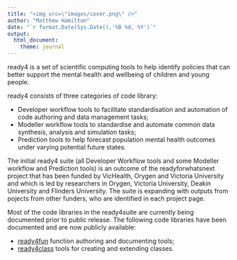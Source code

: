 ```yaml
---
title: "<img src=\"images/cover.png\" />"
author: "Matthew Hamilton"
date: "`r format.Date(Sys.Date(),'%B %d, %Y')`"
output: 
  html_document:
    theme: journal
---
```



ready4 is a set of scientific computing tools to help identify policies that can better support the mental health and wellbeing of children and young people.

ready4 consists of three categories of code library:

 - Developer workflow tools to facilitate standardisation and automation of code authoring and data management tasks;
 - Modeller workflow tools to standardise and automate common data synthesis, analysis and simulation tasks;
 - Prediction tools to help forecast population mental health outcomes under varying potential future states.

The initial ready4 suite (all Developer Workflow tools and some Modeller workflow and Prediction tools) is an outcome of the readyforwhatsnext project that has been funded by VicHealth, Orygen and Victoria University and which is led by researchers in Orygen, Victoria University, Deakin University and Flinders University. The suite is expanding with outputs from pojects from other funders, who are identified in each project page.

Most of the code libraries in the ready4suite are currently being documented prior to public release. The following code libraries have been documented and are now publicly available:

 - [ready4fun](https://ready4-dev.github.io/ready4fun/index.html) function authoring and documenting tools;
 - [ready4class](https://ready4-dev.github.io/ready4class/index.html) tools for creating and extending classes.
